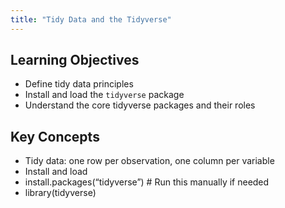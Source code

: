 ```yaml
---
title: "Tidy Data and the Tidyverse"
---
```


## Learning Objectives

-   Define tidy data principles\
-   Install and load the `tidyverse` package\
-   Understand the core tidyverse packages and their roles

## Key Concepts

-   Tidy data: one row per observation, one column per variable
-   Install and load
-   install.packages("tidyverse") # Run this manually if needed
-   library(tidyverse)
